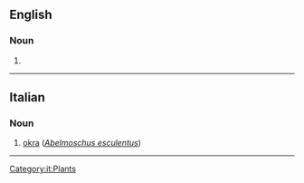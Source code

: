 ==English==

===Noun===
{{en-noun|~}}

# {{alternative form of|gumbo|lang=en}}

{{Webster 1913}}

----

==Italian==

===Noun===
{{it-noun|m}}

# [[okra]] (''[[Abelmoschus esculentus]]'')

[[Category:it:Plants]]

----
